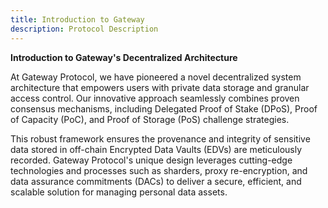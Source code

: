 ```yaml
---
title: Introduction to Gateway
description: Protocol Description
---
```


**Introduction to Gateway's Decentralized Architecture**

At Gateway Protocol, we have pioneered a novel decentralized system architecture that empowers users with private data storage and granular access control. Our innovative approach seamlessly combines proven consensus mechanisms, including Delegated Proof of Stake (DPoS), Proof of Capacity (PoC), and Proof of Storage (PoS) challenge strategies.

This robust framework ensures the provenance and integrity of sensitive data stored in off-chain Encrypted Data Vaults (EDVs) are meticulously recorded. Gateway Protocol's unique design leverages cutting-edge technologies and processes such as sharders, proxy re-encryption, and data assurance commitments (DACs) to deliver a secure, efficient, and scalable solution for managing personal data assets.
